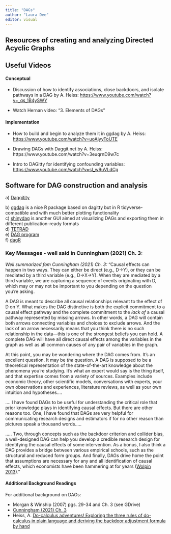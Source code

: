 ```yaml
---
title: "DAGs"
author: "Laura Dee"
editor: visual
---
```


## Resources of creating and analyzing Directed Acyclic Graphs

## Useful Videos

#### Conceptual

-   Discussion of how to identify associations, close backdoors, and isolate pathways in a DAG by A. Heiss: <https://www.youtube.com/watch?v=_qs_1B4ySWY>

-   Watch Hernan video: "3. Elements of DAGs"

#### Implementation

-   How to build and begin to analyze them it in ggdag by A. Heiss: <https://www.youtube.com/watch?v=uoAjyyToUTE>

-   Drawing DAGs with Daggit.net by A. Heiss: https://www.youtube.com/watch?v=3euqrnD9w7c

-   Intro to DAGitty for identifying confounding variables: <https://www.youtube.com/watch?v=sI_w9uVLdCg>

## Software for DAG construction and analysis

a\) [Daggitity](https://www.dagitty.net)

b\) [ggdag](https://cran.r-project.org/web/packages/ggdag/vignettes/intro-to-ggdag.html) is a nice R package based on dagitty but in R tidyverse-compatible and with much better plotting functionality\
c) [shinydag](https://www.gerkelab.com/project/shinydag/) is another GUI aimed at visualizing DAGs and exporting them in different publication-ready formats\
d) [TETRAD](https://sites.google.com/view/tetradcausal)\
e) [DAG program](https://hsz.dife.de/dag/)\
f) [dagR](https://journals.lww.com/epidem/Fulltext/2010/07000/dagR__A_Suite_of_R_Functions_for_Directed_Acyclic.26.aspx)

### Key Messages - well said in Cunningham (2021) Ch. 3:

*Well summarized fom Cunningham (2021) Ch. 3:* "Causal effects can happen in two ways. They can either be direct (e.g., D→Y), or they can be mediated by a third variable (e.g., D→X→Y). When they are mediated by a third variable, we are capturing a sequence of events originating with D, which may or may not be important to you depending on the question you’re asking.

A DAG is meant to describe all causal relationships relevant to the effect of D on Y. What makes the DAG distinctive is both the explicit commitment to a causal effect pathway and the complete commitment to the *lack of* a causal pathway represented by missing arrows. In other words, a DAG will contain both arrows connecting variables and choices to exclude arrows. And the lack of an arrow necessarily means that you think there is no such relationship in the data—this is one of the strongest beliefs you can hold. A complete DAG will have all direct causal effects among the variables in the graph as well as all common causes of any pair of variables in the graph.

At this point, you may be wondering where the DAG comes from. It’s an excellent question. It may be *the* question. A DAG is supposed to be a theoretical representation of the state-of-the-art knowledge about the phenomena you’re studying. It’s what an expert would say is the thing itself, and that expertise comes from a variety of sources. Examples include economic theory, other scientific models, conversations with experts, your own observations and experiences, literature reviews, as well as your own intuition and hypotheses....

.... I have found DAGs to be useful for understanding the critical role that prior knowledge plays in identifying causal effects. But there are other reasons too. One, I have found that DAGs are very helpful for communicating research designs and estimators if for no other reason than pictures speak a thousand words.....

..... Two, through concepts such as the backdoor criterion and collider bias, a well-designed DAG can help you develop a credible research design for identifying the causal effects of some intervention. As a bonus, I also think a DAG provides a bridge between various empirical schools, such as the structural and reduced form groups. And finally, DAGs drive home the point that assumptions are necessary for any and all identification of causal effects, which economists have been hammering at for years ([Wolpin 2013](https://mixtape.scunning.com/references#ref-Wolpin2013))."

#### Additional Background Readings

For additional background on DAGs:

-   Morgan & Winship (2007) pgs. 29-34 and Ch. 3 (see GDrive)
-   [Cunningham (2021) Ch. 3](https://mixtape.scunning.com/03-directed_acyclical_graphs)
-   Heiss, A. [Do-calculus adventures! Exploring the three rules of do-calculus in plain language and deriving the backdoor adjustment formula by hand](https://www.andrewheiss.com/blog/2021/09/07/do-calculus-backdoors/#exploring-the-rules-of-do-calculus)
